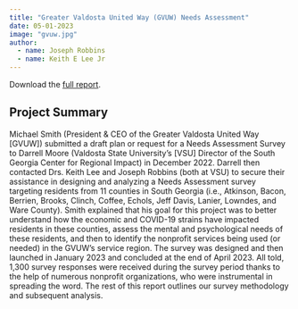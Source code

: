```yaml
---
title: "Greater Valdosta United Way (GVUW) Needs Assessment"
date: 05-01-2023 
image: "gvuw.jpg"
author: 
  - name: Joseph Robbins
  - name: Keith E Lee Jr
---
```


Download the [full report](gvuw.pdf). 

## Project Summary

Michael Smith (President & CEO of the Greater Valdosta United Way [GVUW]) submitted a draft plan or request for a Needs Assessment Survey to Darrell Moore (Valdosta State University’s [VSU] Director of the South Georgia Center for Regional Impact) in December 2022. Darrell then contacted Drs. Keith Lee and Joseph Robbins (both at VSU) to secure their assistance in designing and analyzing a Needs Assessment survey targeting residents from 11 counties in South Georgia (i.e., Atkinson, Bacon, Berrien, Brooks, Clinch, Coffee, Echols, Jeff Davis, Lanier, Lowndes, and Ware County). Smith explained that his goal for this project was to better understand how the economic and COVID-19 strains have impacted residents in these counties, assess the mental and psychological needs of these residents, and then to identify the nonprofit services being used (or needed) in the GVUW’s service region. The survey was designed and then launched in January 2023 and concluded at the end of April 2023. All told, 1,300 survey responses were received during the survey period thanks to the help of numerous nonprofit organizations, who were instrumental in spreading the word. The rest of this report outlines our survey methodology and subsequent analysis.